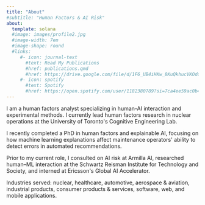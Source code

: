```yaml
---
title: "About"
#subtitle: "Human Factors & AI Risk"
about:
  template: solana
  #image: images/profile2.jpg
  #image-width: 7em
  #image-shape: round
  #links:
     #- icon: journal-text
       #text: Read My Publications
       #href: publications.qmd
       #href: https://drive.google.com/file/d/1F6_UB4iHKw_8KuQkhucVKOdoi_U4X7JW/view?usp=sharing
     #- icon: spotify
       #text: Spotify
       #href: https://open.spotify.com/user/1182380789?si=7ca4ee59ac0b4619
---
```


I am a human factors analyst specializing in human-AI interaction and experimental methods. I currently lead human factors research in nuclear operations at the University of Toronto\'s Cognitive Engineering Lab. 

I recently completed a PhD in human factors and explainable AI, focusing on how machine learning explanations affect maintenance operators\' ability to detect errors in automated recommendations.

Prior to my current role, I consulted on AI risk at Armilla AI, researched human--ML interaction at the Schwartz Reisman Institute for Technology and Society, and interned at Ericsson\'s Global AI Accelerator.

Industries served: nuclear, healthcare, automotive, aerospace & aviation, industrial products, consumer products & services, software, web, and mobile applications.
